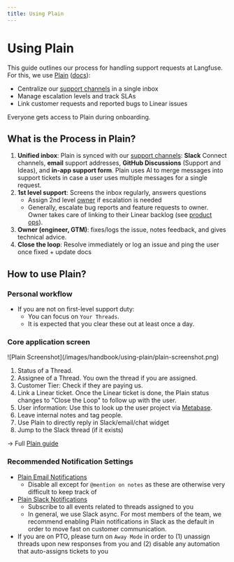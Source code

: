 ```yaml
---
title: Using Plain
---
```


# Using Plain

This guide outlines our process for handling support requests at Langfuse. For this, we use [Plain](https://app.plain.com/) ([docs](https://www.plain.com/docs)):

- Centralize our [support channels](/support) in a single inbox
- Manage escalation levels and track SLAs
- Link customer requests and reported bugs to Linear issues

Everyone gets access to Plain during onboarding.

## What is the Process in Plain?

1. **Unified inbox**: Plain is synced with our [support channels](/support): **Slack** Connect channels, **email** support addresses, **GitHub Discussions** (Support and Ideas), and **in-app support form**. Plain uses AI to merge messages into support tickets in case a user uses multiple messages for a single request.
2. **1st level support**: Screens the inbox regularly, answers questions
   - Assign 2nd level [owner](/handbook/how-we-work/ownership) if escalation is needed
   - Generally, escalate bug reports and feature requests to owner. Owner takes care of linking to their Linear backlog (see [product ops](/handbook/product-engineering/product-ops)).
3. **Owner (engineer, GTM)**: fixes/logs the issue, notes feedback, and gives technical advice.
4. **Close the loop**: Resolve immediately or log an issue and ping the user once fixed + update docs

## How to use Plain?

### Personal workflow

- If you are not on first-level support duty:
  - You can focus on `Your Threads`.
  - It is expected that you clear these out at least once a day.

### Core application screen

<Frame>
  ![Plain Screenshot](/images/handbook/using-plain/plain-screenshot.png)
</Frame>

1. Status of a Thread.
2. Assignee of a Thread. You own the thread if you are assigned.
3. Customer Tier: Check if they are paying us.
4. Link a Linear ticket. Once the Linear ticket is done, the Plain status changes to "Close the Loop" to follow up with the user.
5. User information: Use this to look up the user project via [Metabase](https://langfuse.metabaseapp.com/dashboard/20-customer-success-lookup).
6. Leave internal notes and tag people.
7. Use Plain to directly reply in Slack/email/chat widget
8. Jump to the Slack thread (if it exists)

→ Full [Plain guide](https://plain.support.site/article/what-is-plain)

### Recommended Notification Settings

- [Plain Email Notifications](https://app.plain.com/workspace/w_01JRFXKJD7T2CNACCFAH299XT1/settings/personal/notifications/email/)
  - Disable all except for `@mention on notes` as these are otherwise very difficult to keep track of
- [Plain Slack Notifications](https://app.plain.com/workspace/w_01JRFXKJD7T2CNACCFAH299XT1/settings/personal/notifications/slack/)
  - Subscribe to all events related to threads assigned to you
  - In general, we use Slack async. For most members of the team, we recommend enabling Plain notifications in Slack as the default in order to move fast on customer communication.
- If you are on PTO, please turn on `Away Mode` in order to (1) unassign threads upon new responses from you and (2) disable any automation that auto-assigns tickets to you
